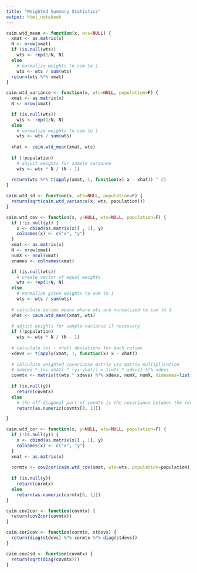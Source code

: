 ```yaml
---
title: "Weighted Summary Statistics"
output: html_notebook
---
```


```r
caim.wtd_mean <- function(x, wts=NULL) {
  xmat <- as.matrix(x)
  N <- nrow(xmat)
  if (is.null(wts))
    wts <- rep(1/N, N)
  else
    # normalize weights to sum to 1
    wts <- wts / sum(wts)
  return(wts %*% xmat)
}

caim.wtd_variance <- function(x, wts=NULL, population=F) {
  xmat <- as.matrix(x)
  N <- nrow(xmat)

  if (is.null(wts))
    wts <- rep(1/N, N)
  else
    # normalize weights to sum to 1
    wts <- wts / sum(wts)
  
  xhat <- caim.wtd_mean(xmat, wts)
  
  if (!population)
    # adjust weights for sample variance
    wts <- wts * N / (N - 1)
  
  return(wts %*% t(apply(xmat, 1, function(x) x - xhat)) ^ 2)
}

caim.wtd_sd <- function(x, wts=NULL, population=F) {
  return(sqrt(caim.wtd_variance(x, wts, population)))
}

caim.wtd_cov <- function(x, y=NULL, wts=NULL, population=F) {
  if (!is.null(y)) {
    x <- cbind(as.matrix(x)[ , 1], y)
    colnames(x) <- c("x", "y")
  }
  xmat <- as.matrix(x)
  N <- nrow(xmat)
  numX <- ncol(xmat)
  xnames <- colnames(xmat)

  if (is.null(wts))
    # create vector of equal weights
    wts <- rep(1/N, N)
  else
    # normalize given weights to sum to 1
    wts <- wts / sum(wts)
  
  # calculate series means where wts are normalized to sum to 1
  xhat <- caim.wtd_mean(xmat, wts)
  
  # adjust weights for sample variance if necessary
  if (!population)
    wts <- wts * N / (N - 1)
  
  # calculate (xi - xhat) deviations for each column
  xdevs <- t(apply(xmat, 1, function(x) x - xhat))
  
  # calculate weighted covariance matrix via matrix multiplication
  # sum(wi * (xi-xhat) * (yi-yhat)) = t(wts * xdevs) %*% xdevs
  covmtx <- matrix(t(wts * xdevs) %*% xdevs, numX, numX, dimnames=list(xnames, xnames))
  
  if (is.null(y))
    return(covmtx)
  else
    # the off-diagonal part of covmtx is the covariance between the two series
    return(as.numeric(covmtx[0, 1]))

}

caim.wtd_cor <- function(x, y=NULL, wts=NULL, population=F) {
  if (!is.null(y)) {
    x <- cbind(as.matrix(x)[ , 1], y)
    colnames(x) <- c("x", "y")
  }
  xmat <- as.matrix(x)
  
  cormtx <- cov2cor(caim.wtd_cov(xmat, wts=wts, population=population))
  
  if (is.null(y))
    return(cormtx)
  else
    return(as.numeric(cormtx[0, 1]))
}

caim.cov2cor <- function(covmtx) {
  return(cov2cor(covmtx))
}

caim.cor2cov <- function(cormtx, stdevs) {
  return(diag(stdevs) %*% cormtx %*% diag(stdevs))
}

caim.cov2sd <- function(covmtx) {
  return(sqrt(diag(covmtx)))
}

```

